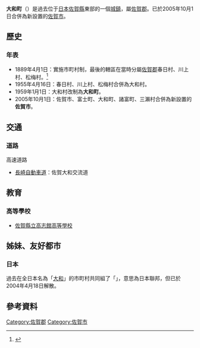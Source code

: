 {{日本町村 (廢除)|
自治體名=大和|
町村=町|
町村章=|
日文原名=大和町|
平假名=やまとちょう|
羅馬字拼音=Yamato-chō|
廢除時間=2005年10月1日|
廢除理由=新設合併|
廢除時處置=[[佐賀市|佐賀市]]、[[諸富町|諸富町]]、大和町、[[三瀬村|三瀬村]]、[[富士町_(佐賀縣)|富士町]]→[[佐賀市|佐賀市]]|
現在自治體=佐賀市|
都道府縣=佐賀縣|
支廳=|
郡=佐賀郡|
郡連結= |
編號=41305-4|
面積=55.42|
邊界未定=|
人口=22,583|
統計時間=2005年6月31日|
自治體=[[佐賀市|佐賀市]]、[[小城市_(日本)|小城市]]、[[富士町_(佐賀縣)|富士町]]、[[脊振村|脊振村]]|
樹=|
花=|
其他象徵物=|
其他象徵=|
郵遞區號=840-0292|
所在地=佐賀郡大和町尼寺1870番地|
電話號碼=952-62-1111|
外部連結=http://www.saganet.ne.jp/yamato/main/main.html |
經度=|
緯度=|
地圖=
}}
'''大和町'''（{{jpn|j=大和町|hg=やまとちょう|rm=Yamato chō|f=y}}）是過去位于[[日本|日本]][[佐賀縣|佐賀縣]]東部的一個[[城鎮|城鎮]]，屬[[佐賀郡|佐賀郡]]。已於2005年10月1日合併為新設置的[[佐賀市|佐賀市]]。

==歷史==
=== 年表 ===
* 1889年4月1日：實施市町村制，最後的轄區在當時分屬[[佐賀郡|佐賀郡]]春日村、川上村、松梅村。<ref>{{Cite web| publisher=佐賀市議會事務局| format=PDF| url=http://www.city.saga.lg.jp/up_download_file/s12392_20071102073058.pdf| title=佐賀市政概要| accessdate=2009-03-20| language=ja| archive-url=https://web.archive.org/web/20120916074249/http://www.city.saga.lg.jp/up_download_file/s12392_20071102073058.pdf| archive-date=2012-09-16| dead-url=yes}}</ref>
* 1955年4月16日：春日村、川上村、松梅村合併為大和村。
* 1959年1月1日：大和村改制為'''大和町'''。
* 2005年10月1日：佐賀市、富士町、大和町、諸富町、三瀨村合併為新設置的'''佐賀市'''。

==交通==
===道路===
; 高速道路
* [[長崎自動車道|長崎自動車道]]：佐賀大和交流道

==教育==
===高等學校===
* [[佐賀縣立高志館高等學校|佐賀縣立高志館高等學校]]

==姊妹、友好都市==
===日本===
過去在全日本名為「[[大和|大和]]」的市町村共同組了「{{lang|ja|まほろば連邦}}」，意思為日本聯邦，但已於2004年4月18日解散。

==參考資料==
<div class="references-small">
<references />
</div>

{{佐賀縣}}{{Authority control}}

[[Category:佐賀郡|Category:佐賀郡]]
[[Category:佐賀市|Category:佐賀市]]